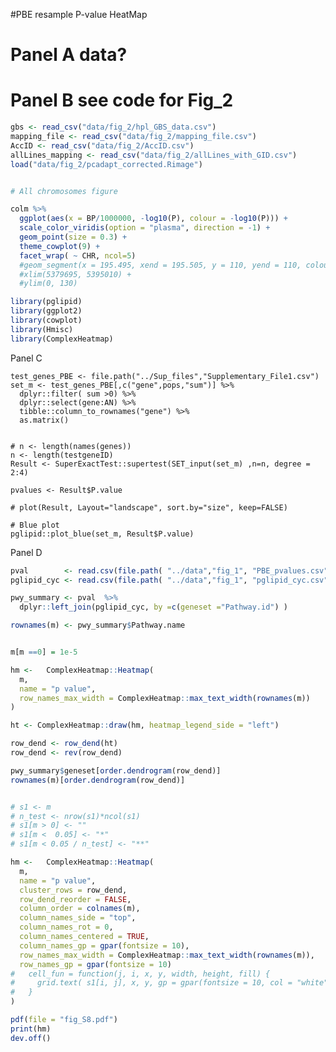 #PBE resample P-value HeatMap

# Panel A data?


# Panel B  see code for Fig_2
```r
gbs <- read_csv("data/fig_2/hpl_GBS_data.csv")
mapping_file <- read_csv("data/fig_2/mapping_file.csv")
AccID <- read_csv("data/fig_2/AccID.csv")
allLines_mapping <- read_csv("data/fig_2/allLines_with_GID.csv")
load("data/fig_2/pcadapt_corrected.Rimage")


# All chromosomes figure

colm %>%
  ggplot(aes(x = BP/1000000, -log10(P), colour = -log10(P))) +
  scale_color_viridis(option = "plasma", direction = -1) +
  geom_point(size = 0.3) +
  theme_cowplot(9) +
  facet_wrap( ~ CHR, ncol=5)
  #geom_segment(x = 195.495, xend = 195.505, y = 110, yend = 110, colour = "red", size = 6) +
  #xlim(5379695, 5395010) +
  #ylim(0, 130)
```


```r
library(pglipid)
library(ggplot2)
library(cowplot)
library(Hmisc)
library(ComplexHeatmap)
```

Panel C

```
test_genes_PBE <- file.path("../Sup_files","Supplementary_File1.csv")
set_m <- test_genes_PBE[,c("gene",pops,"sum")] %>%
  dplyr::filter( sum >0) %>%
  dplyr::select(gene:AN) %>%
  tibble::column_to_rownames("gene") %>%
  as.matrix()


# n <- length(names(genes))
n <- length(testgeneID)
Result <- SuperExactTest::supertest(SET_input(set_m) ,n=n, degree = 2:4)

pvalues <- Result$P.value

# plot(Result, Layout="landscape", sort.by="size", keep=FALSE)

# Blue plot
pglipid::plot_blue(set_m, Result$P.value)
```

Panel D

```r
pval        <- read.csv(file.path( "../data","fig_1", "PBE_pvalues.csv"))
pglipid_cyc <- read.csv(file.path( "../data","fig_1", "pglipid_cyc.csv"))

pwy_summary <- pval  %>%
  dplyr::left_join(pglipid_cyc, by =c(geneset ="Pathway.id") )

rownames(m) <- pwy_summary$Pathway.name


m[m ==0] = 1e-5

hm <-   ComplexHeatmap::Heatmap(
  m,
  name = "p value",
  row_names_max_width = ComplexHeatmap::max_text_width(rownames(m))
)

ht <- ComplexHeatmap::draw(hm, heatmap_legend_side = "left")

row_dend <- row_dend(ht)
row_dend <- rev(row_dend)

pwy_summary$geneset[order.dendrogram(row_dend)]
rownames(m)[order.dendrogram(row_dend)]


# s1 <- m
# n_test <- nrow(s1)*ncol(s1)
# s1[m > 0] <- ""
# s1[m <  0.05] <- "*"
# s1[m < 0.05 / n_test] <- "**"

hm <-   ComplexHeatmap::Heatmap(
  m,
  name = "p value",
  cluster_rows = row_dend,
  row_dend_reorder = FALSE,
  column_order = colnames(m),
  column_names_side = "top",
  column_names_rot = 0,
  column_names_centered = TRUE,
  column_names_gp = gpar(fontsize = 10),
  row_names_max_width = ComplexHeatmap::max_text_width(rownames(m)),
  row_names_gp = gpar(fontsize = 10)
#   cell_fun = function(j, i, x, y, width, height, fill) {
#     grid.text( s1[i, j], x, y, gp = gpar(fontsize = 10, col = "white"))
#   }
)

pdf(file = "fig_S8.pdf")
print(hm)
dev.off()

```




